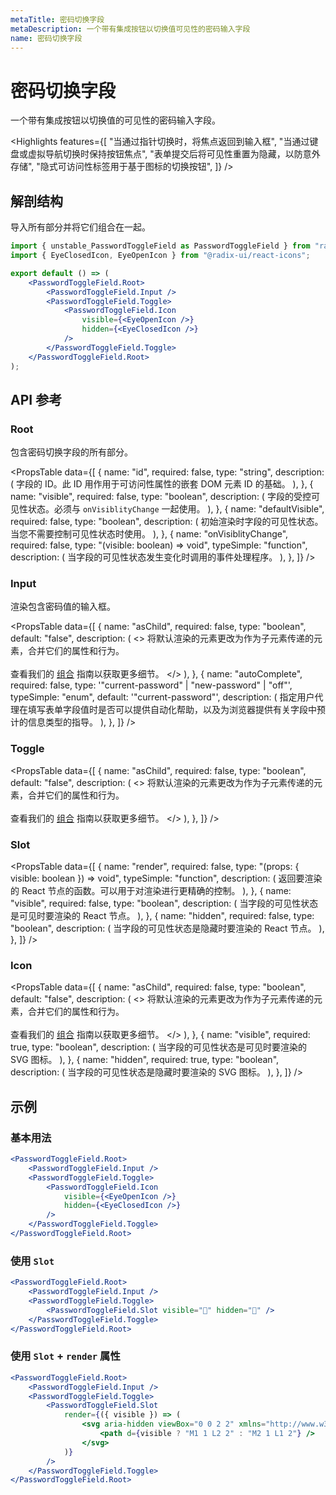 ```yaml
---
metaTitle: 密码切换字段
metaDescription: 一个带有集成按钮以切换值可见性的密码输入字段
name: 密码切换字段
---
```


# 密码切换字段

<Description>
    一个带有集成按钮以切换值的可见性的密码输入字段。
</Description>

<HeroContainer>
    <PasswordToggleFieldDemo />
</HeroContainer>

<HeroCodeBlock folder="PasswordToggleField" />

<Highlights
    features={[
        "当通过指针切换时，将焦点返回到输入框",
        "当通过键盘或虚拟导航切换时保持按钮焦点",
        "表单提交后将可见性重置为隐藏，以防意外存储",
        "隐式可访问性标签用于基于图标的切换按钮",
    ]}
/>

## 解剖结构

导入所有部分并将它们组合在一起。

```jsx
import { unstable_PasswordToggleField as PasswordToggleField } from "radix-ui";
import { EyeClosedIcon, EyeOpenIcon } from "@radix-ui/react-icons";

export default () => (
    <PasswordToggleField.Root>
        <PasswordToggleField.Input />
        <PasswordToggleField.Toggle>
            <PasswordToggleField.Icon
                visible={<EyeOpenIcon />}
                hidden={<EyeClosedIcon />}
            />
        </PasswordToggleField.Toggle>
    </PasswordToggleField.Root>
);
```

## API 参考

### Root

包含密码切换字段的所有部分。

<PropsTable
    data={[
        {
            name: "id",
            required: false,
            type: "string",
            description: (
                <span>
                    字段的 ID。此 ID 用作用于可访问性属性的嵌套 DOM 元素 ID 的基础。
                </span>
            ),
        },
        {
            name: "visible",
            required: false,
            type: "boolean",
            description: (
                <span>
                    字段的受控可见性状态。必须与 <Code>onVisiblityChange</Code> 一起使用。
                </span>
            ),
        },
        {
            name: "defaultVisible",
            required: false,
            type: "boolean",
            description: (
                <span>
                    初始渲染时字段的可见性状态。当您不需要控制可见性状态时使用。
                </span>
            ),
        },
        {
            name: "onVisiblityChange",
            required: false,
            type: "(visible: boolean) => void",
            typeSimple: "function",
            description: (
                <span>
                    当字段的可见性状态发生变化时调用的事件处理程序。
                </span>
            ),
        },
    ]}
/>

### Input

渲染包含密码值的输入框。

<PropsTable
    data={[
        {
            name: "asChild",
            required: false,
            type: "boolean",
            default: "false",
            description: (
                <>
                    将默认渲染的元素更改为作为子元素传递的元素，合并它们的属性和行为。
                    <br />
                    <br />
                    查看我们的 <a href="../guides/composition">组合</a> 指南以获取更多细节。
                </>
            ),
        },
        {
            name: "autoComplete",
            required: false,
            type: '"current-password" | "new-password" | "off"',
            typeSimple: "enum",
            default: '"current-password"',
            description: (
                <span>
                    指定用户代理在填写表单字段值时是否可以提供自动化帮助，以及为浏览器提供有关字段中预计的信息类型的指导。
                </span>
            ),
        },
    ]}
/>

### Toggle

<PropsTable
    data={[
        {
            name: "asChild",
            required: false,
            type: "boolean",
            default: "false",
            description: (
                <>
                    将默认渲染的元素更改为作为子元素传递的元素，合并它们的属性和行为。
                    <br />
                    <br />
                    查看我们的 <a href="../guides/composition">组合</a> 指南以获取更多细节。
                </>
            ),
        },
    ]}
/>

### Slot

<PropsTable
    data={[
        {
            name: "render",
            required: false,
            type: "(props: { visible: boolean }) => void",
            typeSimple: "function",
            description: (
                <span>
                    返回要渲染的 React 节点的函数。可以用于对渲染进行更精确的控制。
                </span>
            ),
        },
        {
            name: "visible",
            required: false,
            type: "boolean",
            description: (
                <span>
                    当字段的可见性状态是可见时要渲染的 React 节点。
                </span>
            ),
        },
        {
            name: "hidden",
            required: false,
            type: "boolean",
            description: (
                <span>
                    当字段的可见性状态是隐藏时要渲染的 React 节点。
                </span>
            ),
        },
    ]}
/>

### Icon

<PropsTable
    data={[
        {
            name: "asChild",
            required: false,
            type: "boolean",
            default: "false",
            description: (
                <>
                    将默认渲染的元素更改为作为子元素传递的元素，合并它们的属性和行为。
                    <br />
                    <br />
                    查看我们的 <a href="../guides/composition">组合</a> 指南以获取更多细节。
                </>
            ),
        },
        {
            name: "visible",
            required: true,
            type: "boolean",
            description: (
                <span>
                    当字段的可见性状态是可见时要渲染的 SVG 图标。
                </span>
            ),
        },
        {
            name: "hidden",
            required: true,
            type: "boolean",
            description: (
                <span>
                    当字段的可见性状态是隐藏时要渲染的 SVG 图标。
                </span>
            ),
        },
    ]}
/>

## 示例

### 基本用法

```jsx
<PasswordToggleField.Root>
    <PasswordToggleField.Input />
    <PasswordToggleField.Toggle>
        <PasswordToggleField.Icon
            visible={<EyeOpenIcon />}
            hidden={<EyeClosedIcon />}
        />
    </PasswordToggleField.Toggle>
</PasswordToggleField.Root>
```

### 使用 `Slot`

```jsx
<PasswordToggleField.Root>
    <PasswordToggleField.Input />
    <PasswordToggleField.Toggle>
        <PasswordToggleField.Slot visible="🙊" hidden="🙈" />
    </PasswordToggleField.Toggle>
</PasswordToggleField.Root>
```

### 使用 `Slot` + `render` 属性

```jsx
<PasswordToggleField.Root>
    <PasswordToggleField.Input />
    <PasswordToggleField.Toggle>
        <PasswordToggleField.Slot
            render={({ visible }) => (
                <svg aria-hidden viewBox="0 0 2 2" xmlns="http://www.w3.org/2000/svg">
                    <path d={visible ? "M1 1 L2 2" : "M2 1 L1 2"} />
                </svg>
            )}
        />
    </PasswordToggleField.Toggle>
</PasswordToggleField.Root>
```